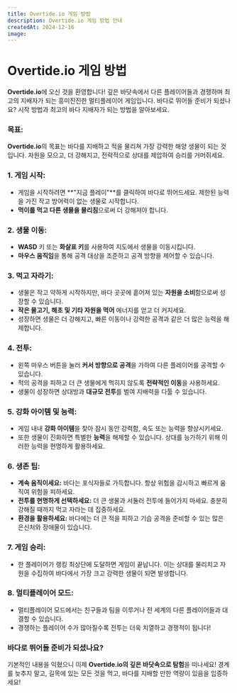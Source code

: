 ```yaml
---
title: Overtide.io 게임 방법
description: Overtide.io 게임 방법 안내
createdAt: 2024-12-16
image:
---
```


# Overtide.io 게임 방법



**Overtide.io**에 오신 것을 환영합니다! 깊은 바닷속에서 다른 플레이어들과 경쟁하며 최고의 지배자가 되는 흥미진진한 멀티플레이어 게임입니다. 바다로 뛰어들 준비가 되셨나요? 시작 방법과 최고의 바다 지배자가 되는 방법을 알아보세요.

### **목표:**
**Overtide.io**의 목표는 바다를 지배하고 적을 물리쳐 가장 강력한 해양 생물이 되는 것입니다. 자원을 모으고, 더 강해지고, 전략적으로 상대를 제압하여 승리를 거머쥐세요.

### **1. 게임 시작:**
- 게임을 시작하려면 **"지금 플레이"**를 클릭하여 바다로 뛰어드세요. 제한된 능력을 가진 작고 방어력이 없는 생물로 시작합니다.
- **먹이를 먹고 다른 생물을 물리침**으로써 더 강해져야 합니다.

### **2. 생물 이동:**
- **WASD** 키 또는 **화살표 키**를 사용하여 지도에서 생물을 이동시킵니다.
- **마우스 움직임**을 통해 공격 대상을 조준하고 공격 방향을 제어할 수 있습니다.

### **3. 먹고 자라기:**
- 생물은 작고 약하게 시작하지만, 바다 곳곳에 흩어져 있는 **자원을 소비**함으로써 성장할 수 있습니다.
- **작은 물고기, 해초 및 기타 자원을 먹어** 에너지를 얻고 더 커지세요.
- 성장하면 생물은 더 강해지고, 빠른 이동이나 강력한 공격과 같은 더 많은 능력을 해제합니다.

### **4. 전투:**
- 왼쪽 마우스 버튼을 눌러 **커서 방향으로 공격**을 가하여 다른 플레이어를 공격할 수 있습니다.
- 적의 공격을 피하고 더 큰 생물에게 먹히지 않도록 **전략적인 이동**을 사용하세요.
- 생물이 성장하면 상대방과 **대규모 전투**를 벌여 지배력을 다툴 수 있습니다.

### **5. 강화 아이템 및 능력:**
- 게임 내내 **강화 아이템**을 찾아 잠시 동안 강력함, 속도 또는 능력을 향상시키세요.
- 또한 생물이 진화하면 특별한 **능력**을 해제할 수 있습니다. 상대를 능가하기 위해 이러한 능력을 현명하게 활용하세요.

### **6. 생존 팁:**
- **계속 움직이세요:** 바다는 포식자들로 가득합니다. 항상 위험을 감시하고 빠르게 움직여 위험을 피하세요.
- **전투를 현명하게 선택하세요:** 더 큰 생물과 서둘러 전투에 들어가지 마세요. 충분히 강해질 때까지 먹고 자라는 데 집중하세요.
- **환경을 활용하세요:** 바다에는 더 큰 적을 피하고 기습 공격을 준비할 수 있는 많은 은신처와 장애물이 있습니다.

### **7. 게임 승리:**
- 한 플레이어가 랭킹 최상단에 도달하면 게임이 끝납니다. 이는 상대를 물리치고 자원을 수집하여 바다에서 가장 크고 강력한 생물이 되면 발생합니다.

### **8. 멀티플레이어 모드:**
- 멀티플레이어 모드에서는 친구들과 팀을 이루거나 전 세계의 다른 플레이어들과 대결할 수 있습니다.
- 경쟁하는 플레이어 수가 많아질수록 전투는 더욱 치열하고 경쟁적이 됩니다!

### **바다로 뛰어들 준비가 되셨나요?**
기본적인 내용을 익혔으니 이제 **Overtide.io의 깊은 바닷속으로 탐험**을 떠나세요! 경계를 늦추지 말고, 길목에 있는 모든 것을 먹고, 바다를 지배할 만한 역량이 있음을 입증하세요!